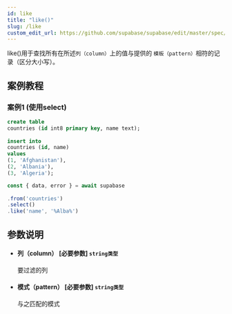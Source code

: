 ```yaml
---
id: like
title: "like()"
slug: /like
custom_edit_url: https://github.com/supabase/supabase/edit/master/spec/supabase_js_v2.yml
---
```


like()用于查找所有在所述`列（column）`上的值与提供的 `模板（pattern）`相符的记录（区分大小写）。



## 案例教程
### 案例1 (使用select)

<Tabs scrollable size="small" type="underlined" defaultActiveId="demo1">
<TabPanel id="demo1" label="建表">

  ```sql
create table
  countries (id int8 primary key, name text);
                                                                              
insert into
  countries (id, name)
values
  (1, 'Afghanistan'),
  (2, 'Albania'),
  (3, 'Algeria');

  ```

</TabPanel>
<TabPanel id="demo2" label="使用方法">

  ```ts
const { data, error } = await supabase
                                                                              
  .from('countries')
  .select()
  .like('name', '%Alba%')
  ```

</TabPanel>
</Tabs>




## 参数说明

<ul className="method-list-group">
  
<li className="method-list-item">
  <h4 className="method-list-item-label">
    <span className="method-list-item-label-name">
      列（column）
    </span>
    <span className="method-list-item-label-badge required">
      [必要参数]
    </span>
    <span className="method-list-item-validation">
      <code>string类型</code>
    </span>
  </h4>
  <div class="method-list-item-description">

要过滤的列

  </div>
  
</li>


<li className="method-list-item">
  <h4 className="method-list-item-label">
    <span className="method-list-item-label-name">
      模式（pattern）
    </span>
    <span className="method-list-item-label-badge required">
      [必要参数]
    </span>
    <span className="method-list-item-validation">
      <code>string类型</code>
    </span>
  </h4>
  <div class="method-list-item-description">

与之匹配的模式

  </div>
  
</li>

</ul>
